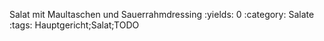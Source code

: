 Salat mit Maultaschen und Sauerrahmdressing
:yields: 0
:category: Salate
:tags: Hauptgericht;Salat;TODO
